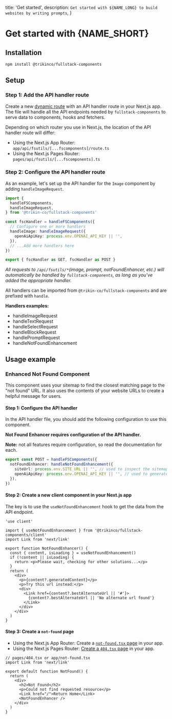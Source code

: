 
  title: 'Get started',
  description: `Get started with ${NAME_LONG} to build websites by writing prompts`,
}

# Get started with {NAME_SHORT}

## Installation

```sh
npm install @trikinco/fullstack-components
```

## Setup

### Step 1: Add the API handler route

Create a new [dynamic route](https://nextjs.org/docs/app/building-your-application/routing/dynamic-routes) with an API handler route in your Next.js app. The file will handle all the API endpoints needed by `fullstack-components` to serve data to components, hooks and fetchers.

Depending on which router you use in Next.js, the location of the API handler route will differ:

- Using the Next.js App Router: `app/api/fsutils/[...fscomponents]/route.ts`
- Using the Next.js Pages Router: `pages/api/fsutils/[...fscomponents].ts`

### Step 2: Configure the API handler route

As an example, let's set up the API handler for the `Image` component by adding `handleImageRequest`.

```ts title="app/api/fsutils/[...fscomponents]/route.ts"
import {
  handleFSComponents,
  handleImageRequest,
} from '@trikin-co/fullstack-components'

const fscHandler = handleFSComponents({
  // Configure one or more handlers
  handleImage: handleImageRequest({
    openAiApiKey: process.env.OPENAI_API_KEY || '',
  }),
  // ...Add more handlers here
})

export { fscHandler as GET, fscHandler as POST }
```

_All requests to `/api/fsutils/*`(image, prompt, notFoundEnhancer, etc.) will automatically be handled by `fullstack-components`, as long as you've added the appropriate handler._

All handlers can be imported from `@trikin-co/fullstack-components` and are prefixed with `handle`.

**Handlers examples:**

- handleImageRequest
- handleTextRequest
- handleSelectRequest
- handleBlockRequest
- handlePromptRequest
- handleNotFoundEnhancement

## Usage example

### Enhanced Not Found Component

This component uses your sitemap to find the closest matching page to the "not found" URL. It also uses the contents of your website URLs to create a helpful message for users.

#### Step 1: Configure the API handler

In the API handler file, you should add the following configuration to use this component.

**Not Found Enhancer requires configuration of the API handler.**

**Note:** not all features require configuration, so read the documentation for each.

```ts
export const POST = handleFSComponents({
  notFoundEnhancer: handleNotFoundEnhancement({
    siteUrl: process.env.SITE_URL || '', // used to inspect the sitemap
    openAiApiKey: process.env.OPENAI_API_KEY || '', // used to generate the contents
  }),
})
```

#### Step 2: Create a new client component in your Next.js app

The key is to use the `useNotFoundEnhancement` hook to get the data from the API endpoint.

```tsx title="components/NotFoundEnhancer.tsx"
'use client'

import { useNotFoundEnhancement } from '@trikinco/fullstack-components/client'
import Link from 'next/link'

export function NotFoundEnhancer() {
  const { content, isLoading } = useNotFoundEnhancement()
  if (!content || isLoading) {
    return <p>Please wait, checking for other solutions...</p>
  }
  return (
    <div>
      <p>{content?.generatedContent}</p>
      <p>Try this url instead:</p>
      <div>
        <Link href={content?.bestAlternateUrl || '#'}>
          {content?.bestAlternateUrl || 'No alternate url found'}
        </Link>
      </div>
    </div>
  )
}
```

#### Step 3: Create a `not-found` page

- Using the Next.js App Router: Create a [`not-found.tsx` page](https://nextjs.org/docs/app/api-reference/file-conventions/not-found) in your app.
- Using the Next.js Pages Router: [Create a `404.tsx` page](https://nextjs.org/docs/pages/building-your-application/routing/custom-error#404-page) in your app.

```tsx
// pages/404.tsx or app/not-found.tsx
import Link from 'next/link'

export default function NotFound() {
  return (
    <div>
      <h2>Not Found</h2>
      <p>Could not find requested resource</p>
      <Link href="/">Return Home</Link>
      <NotFoundEnhancer />
    </div>
  )
}
```

